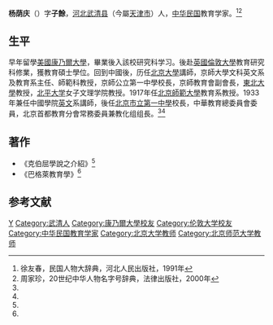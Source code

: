 '''杨荫庆'''（{{bd|1888年||？|}}）字'''子餘'''，[[河北|河北]][[武清县|武清县]]（今屬[[天津市|天津市]]）人，[[中华民国|中华民国]]教育学家。<ref name=xu>徐友春，民国人物大辞典，河北人民出版社，1991年</ref><ref name=zhou>周家珍，20世纪中华人物名字号辞典，法律出版社，2000年</ref>

==生平==
早年留學[[美國|美國]][[康乃爾大學|康乃爾大學]]，畢業後入該校研究科学习。後赴[[英國|英國]][[倫敦大學|倫敦大學]]教育研究科修業，獲教育碩士學位。回到中國後，历任[[北京大學|北京大學]]講師，京師大學文科英文系及教育系主任、師範科教授，京師公立第一中學校長，京師教育會副會長，[[東北大學|東北大學]]教授，[[国立北平大学|北平大学]]女子文理学院教授。1917年任[[北京師範大學|北京師範大學]]教育系教授。1933年兼任中國學院[[英文|英文]]系講師，後任[[北京市第一中学|北京市立第一中學]]校長，中華教育總委員會委員，北京首都教育分會常務委員兼教化组组長。<ref name=xu/><ref name=zhou/>

==著作==
*《克伯屈學說之介紹》<ref name=xu/>
*《巴格萊教育學》<ref name=xu/>

==参考文献==
{{reflist}}

{{DEFAULTSORT:Yang}}
[[Category:杨姓|Y]]
[[Category:武清人|Category:武清人]]
[[Category:康乃爾大學校友|Category:康乃爾大學校友]]
[[Category:伦敦大学校友|Category:伦敦大学校友]]
[[Category:中华民国教育学家|Category:中华民国教育学家]]
[[Category:北京大学教师|Category:北京大学教师]]
[[Category:北京师范大学教师|Category:北京师范大学教师]]